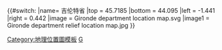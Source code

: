 {{#switch:{{{1}}}
|name= 吉伦特省
|top = 45.7185
|bottom = 44.095
|left = -1.441
|right = 0.442
|image = Gironde department location map.svg
|image1 = Gironde department relief location map.jpg
}}<noinclude>{{Location map/Info}}
[[Category:地理位置圖模板]]
[[Category:法国各省地理位置图模板|G]]
</noinclude>